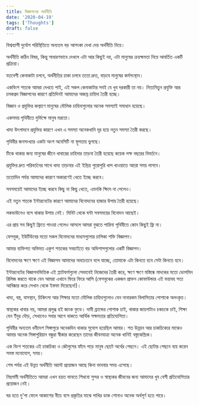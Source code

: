 ```yaml
---
title: বিজ্ঞাপনের অর্থনীতি
date: '2020-04-19'
tags: ['Thoughts']
draft: false
---
```


বিশ্বব্যাপী দুর্যোগ পরিস্থিতিতে অন্যতম বড় আশংকা দেখা দেয় অর্থনীতি নিয়ে।

অর্থনীতি কঠিন বিষয়, কিন্তু সাধারণভাবে দেখলে এটা আর কিছুই নয়, এটা মানুষের ক্রয়ক্ষমতা নিয়ে আবর্তিত একটি প্রক্রিয়া।

যতবেশী কেনাকাটা চলবে, অর্থনীতির চাকা চলবে ততো দ্রুত, বাড়বে মানুষের কর্মসংস্থান।

একবিংশ শতকে আমরা দেখতে পাই, এই সকল কেনাকাটার সবই যে খুব দরকারী তা নয়। নিত্যনিতুন প্রযুক্তি আর চমকপ্রদ বিজ্ঞাপনের কারণে প্রতিদিনই আমাদের অজস্র চাহিদা তৈরী হচ্ছে।

বিজ্ঞান ও প্রযুক্তির কল্যাণে মানুষের মৌলিক চাহিদাগুলোর অনেক সমস্যাই সমাধান হয়েছে। 

একসময় পৃথিবীতে দুর্ভিক্ষে মানুষ মরতো। 

খাদ্য উৎপাদনে প্রযুক্তির কারণে এখন এ সমস্যা অনেকখানি দূর হয়ে নতুন সমস্যা তৈরী করছে।

পৃথিবীর জনসংখ্যার একটা অংশ অবেসিটি না স্থূলতায় ভুগছে।

টিকে থাকার জন্য মানুষের জীনে খাবারের চাহিদার তাড়না তৈরী হয়েছে কয়েক লক্ষ বছরের বিবর্তনে।

প্রযুক্তির দ্রুত পরিবর্তনের সাথে খাদ্য তাড়নার এই ইন্দ্রিয় পুরোপুরি খাপ খাওয়াতে আরো সময় লাগবে।

ততোদিন পর্যন্ত আমাদের কারণে অকারণেই খেতে ইচ্ছে করবে।

সবসময়েই আমাদের ইচ্ছে করবে কিছু না কিছু খেতে, এমনকি ক্ষিদে না পেলেও।

এই নতুন শতকে ইন্টারনেটের কারণে আমাদের বিনোদনের হাজার উপায় তৈরী হয়েছে।

লকডাউনেও বসে থাকার উপায় নেই। মিনিট থেকে ঘন্টা সবসময়ের বিনোদন আছেই।

এর প্রায় সব কিছুই ফ্রিতে পাওয়া গেলেও আসলে আমরা বুঝতে পারিনা পৃথিবীতে কোন কিছুই ফ্রি না।

ফেসবুক, ইউটিউবের মতো সকল বিনোদনের মাধ্যমগুলোর চালিকা শক্তি বিজ্ঞাপন।

আমার ব্যক্তিগত অভিমত একুশ শতকের সবচাইতে বড় অভিশাপগুলোর একটি বিজ্ঞাপন।

বিনোদনের ক্ষণে ক্ষণে এই বিজ্ঞাপন আমাদের অবচেতনে বলে যাচ্ছে, তোমাকে এটা কিনতে হবে সেটা কিনতে হবে।

ইন্টারনেটের বিজ্ঞাপনভিত্তিক এই প্ল্যাটফর্মগুলো সেভাবেই নিজেদের তৈরী করে, ক্ষণে ক্ষণে মস্তিষ্কে মাদকের মতো ডোপমিন রিলিজ করতে থাকে যেন আমরা এখানে ফিরে ফিরে আসি (ফেসবুকের একজন প্রাক্তন কোফাউন্ডার এই ভয়াবহ সত্য আবিষ্কার করে সেখান থেকে ইস্তফা দিয়েছেন!)।

খাদ্য, বস্ত্র, বাসস্থান, চিকিৎসা আর শিক্ষার মতো মৌলিক চাহিদাগুলোও যেন নানারকম বিলাসিতার পোশাকে অলংকৃত।

স্বাস্থ্যকর খাবার নয়, আমরা প্রলুব্ধ হই জাংক ফুডে। দামী ব্র‍্যান্ডের পোশাক চাই, থাকার জায়গাটাও চকচকে চাই, শিক্ষা যেন ইঁদুর দৌড়, সেখানেও সবার আগে থাকতে আর্থিক সক্ষমতার প্রতিযোগিতা।

পৃথিবীর অন্যতম ধনীদেশ সিঙ্গাপুরে অনেকদিন থাকার সুযোগ হয়েছিল আমার। শত উন্নয়ন আর চাকচিক্যের মাঝেও আমার অনেক সিঙ্গাপুরিয়ান বন্ধুরা স্বীকার করেছেন তাদের জীবনযাত্রা অনেক খানিই বস্তুকেন্দ্রিক।

এক বিংশ শতকের এই চাকচিক্য ও জৌলুসের ফাঁদে পড়ে মানুষ ছোটে অর্থের পেছনে। এই ছোটার পেছনে ব্যয় করেন সমস্ত মনোযোগ, সময়।

শেষ পর্যন্ত এই উন্নত অর্থনীতি আদৌ প্রয়োজন আছে কিনা ভাববার সময় এসেছে।

নিম্নগামী অর্থনীতিতে আমরা এখন হয়ত ভাবতে শিখবো সুন্দর ও স্বাস্থ্যকর জীবনের জন্য আমাদের খুব বেশী প্রতিযোগিতার প্রয়োজন নেই।

ঘর হতে দু'পা ফেলে আকাশের নীচে বসে প্রকৃতির মাঝে পাখির ডাক শোনাও অনেক অর্থপূর্ণ হতে পারে।
